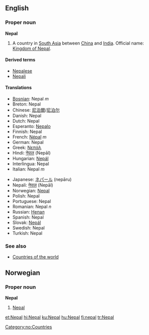 ==English==
===Proper noun===
'''Nepal'''

# A country in [[South Asia]] between [[China]] and [[India]]. Official name: [[Kingdom of Nepal]].

====Derived terms====
*[[Nepalese]]
*[[Nepali]]

====Translations====
{{top}}
*[[Bosnian]]: Nepal ''m''
*Breton: Nepal
*Chinese: [[尼泊爾]]/[[尼泊尔]]
*Danish: Nepal
*Dutch: Nepal
*Esperanto: [[Nepalo]]
*Finnish: Nepal
*French: [[Népal]] ''m''
*German: Nepal
*Greek: [[Νεπάλ]]
*Hindi: [[नेपाल]] (Nepāl)
*Hungarian: [[Nepál]]
*Interlingua: Nepal
*Italian: Nepal ''m''
{{mid}}
*Japanese: [[ネパール]] (nepāru)
*Nepali: [[नेपाल]] (Nepāl)
*Norwegian: [[#Norwegian|Nepal]]
*Polish: Nepal
*Portuguese: Nepal
*Romanian: Nepal ''n''
*Russian: [[Непал]]
*Spanish: Nepal
*Slovak: [[Nepál]]
*Swedish: Nepal
*Turkish: Nepal
{{bottom}}

===See also===
*[[Countries of the world]]

==Norwegian==
===Proper noun===
[[Category:no:Countries]]
'''Nepal'''
#[[#English|Nepal]]

[[et:Nepal]]
[[hi:Nepal]]
[[ku:Nepal]]
[[hu:Nepal]]
[[fi:nepal]]
[[tr:Nepal]]
